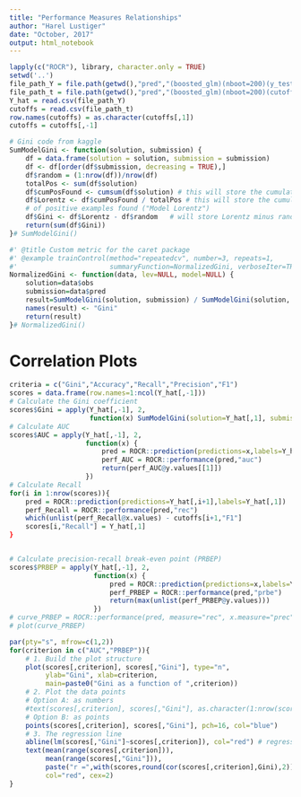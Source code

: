 ```yaml
---
title: "Performance Measures Relationships"
author: "Harel Lustiger"
date: "October, 2017"
output: html_notebook
---
```


```r
lapply(c("ROCR"), library, character.only = TRUE)
setwd('..')
file_path_Y = file.path(getwd(),"pred","(boosted_glm)(nboot=200)(y_test).csv.gz")
file_path_t = file.path(getwd(),"pred","(boosted_glm)(nboot=200)(cutoffs).csv")
Y_hat = read.csv(file_path_Y)
cutoffs = read.csv(file_path_t)
row.names(cutoffs) = as.character(cutoffs[,1])
cutoffs = cutoffs[,-1]
```

```r
# Gini code from kaggle
SumModelGini <- function(solution, submission) {
    df = data.frame(solution = solution, submission = submission)
    df <- df[order(df$submission, decreasing = TRUE),]
    df$random = (1:nrow(df))/nrow(df)
    totalPos <- sum(df$solution)
    df$cumPosFound <- cumsum(df$solution) # this will store the cumulative number of positive examples found (used for computing "Model Lorentz")
    df$Lorentz <- df$cumPosFound / totalPos # this will store the cumulative proportion 
    # of positive examples found ("Model Lorentz")
    df$Gini <- df$Lorentz - df$random   # will store Lorentz minus random
    return(sum(df$Gini))
}# SumModelGini()

#' @title Custom metric for the caret package
#' @example trainControl(method="repeatedcv", number=3, repeats=1,
#'                       summaryFunction=NormalizedGini, verboseIter=TRUE) 
NormalizedGini <- function(data, lev=NULL, model=NULL) {
    solution=data$obs
    submission=data$pred
    result=SumModelGini(solution, submission) / SumModelGini(solution, solution)
    names(result) <- "Gini"
    return(result)
}# NormalizedGini()
```

# Correlation Plots

```r
criteria = c("Gini","Accuracy","Recall","Precision","F1")
scores = data.frame(row.names=1:ncol(Y_hat[,-1]))
# Calculate the Gini coefficient
scores$Gini = apply(Y_hat[,-1], 2, 
                    function(x) SumModelGini(solution=Y_hat[,1], submission=x))
# Calculate AUC
scores$AUC = apply(Y_hat[,-1], 2, 
                   function(x) {
                       pred = ROCR::prediction(predictions=x,labels=Y_hat[,1])
                       perf_AUC = ROCR::performance(pred,"auc")
                       return(perf_AUC@y.values[[1]])
                   })
# Calculate Recall
for(i in 1:nrow(scores)){
    pred = ROCR::prediction(predictions=Y_hat[,i+1],labels=Y_hat[,1])
    perf_Recall = ROCR::performance(pred,"rec")
    which(unlist(perf_Recall@x.values) - cutoffs[i+1,"F1"]
    scores[i,"Recall"] = Y_hat[,1]
}


# Calculate precision-recall break-even point (PRBEP)
scores$PRBEP = apply(Y_hat[,-1], 2, 
                     function(x) {
                         pred = ROCR::prediction(predictions=x,labels=Y_hat[,1])
                         perf_PRBEP = ROCR::performance(pred,"prbe")
                         return(max(unlist(perf_PRBEP@y.values)))
                     })
# curve_PRBEP = ROCR::performance(pred, measure="rec", x.measure="prec")
# plot(curve_PRBEP)
```

```r
par(pty="s", mfrow=c(1,2))
for(criterion in c("AUC","PRBEP")){
    # 1. Build the plot structure
    plot(scores[,criterion], scores[,"Gini"], type="n",
         ylab="Gini", xlab=criterion,
         main=paste0("Gini as a function of ",criterion))
    # 2. Plot the data points
    # Option A: as numbers
    #text(scores[,criterion], scores[,"Gini"], as.character(1:nrow(scores)), col="blue")
    # Option B: as points
    points(scores[,criterion], scores[,"Gini"], pch=16, col="blue")
    # 3. The regression line
    abline(lm(scores[,"Gini"]~scores[,criterion]), col="red") # regression line (y~x)
    text(mean(range(scores[,criterion])),
         mean(range(scores[,"Gini"])),
         paste("r =",with(scores,round(cor(scores[,criterion],Gini),2))),
         col="red", cex=2) 
}
```
